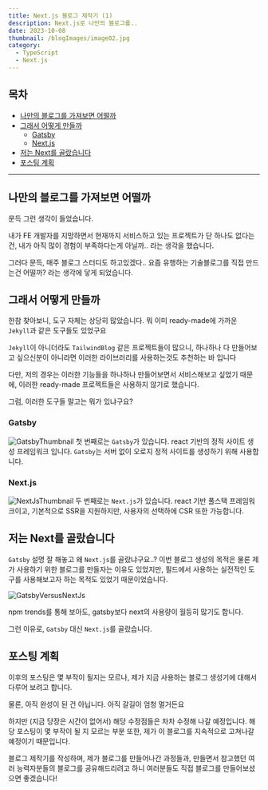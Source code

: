```yaml
---
title: Next.js 블로그 제작기 (1)
description: Next.js로 나만의 블로그를..
date: 2023-10-08
thumbnail: /blogImages/image02.jpg
category:
  - TypeScript
  - Next.js
---
```


## 목차

- [나만의 블로그를 가져보면 어떨까](#나만의-블로그를-가져보면-어떨까)
- [그래서 어떻게 만들까](#그래서-어떻게-만들까)
  - [Gatsby](#gatsby)
  - [Next.js](#nextjs)
- [저는 Next를 골랐습니다](#저는-next를-골랐습니다)
- [포스팅 계획](#포스팅-계획)

---

## **나만의 블로그를 가져보면 어떨까**

문득 그런 생각이 들었습니다.

내가 FE 개발자를 지망하면서 현재까지 서비스하고 있는 프로젝트가 단 하나도 없다는건,
내가 아직 많이 경험이 부족하다는게 아닐까.. 라는 생각을 했습니다.

그러다 문득, 매주 블로그 스터디도 하고있겠다.. 요즘 유행하는 기술블로그를 직접 만드는건 어떨까? 라는 생각에 닿게 되었습니다.

## **그래서 어떻게 만들까**

한참 찾아보니, 도구 자체는 상당히 많았습니다.
뭐 이미 ready-made에 가까운 `Jekyll`과 같은 도구들도 있었구요

`Jekyll`이 아니더라도 `TailwindBlog` 같은 프로젝트들이 많으니, 하나하나 다 만들어보고 싶으신분이 아니라면 이러한 라이브러리를 사용하는것도 추천하는 바 입니다

다만, 저의 경우는 이러한 기능들을 하나하나 만들어보면서 서비스해보고 싶었기 때문에, 이러한 ready-made 프로젝트들은 사용하지 않기로 했습니다.

그럼, 이러한 도구들 말고는 뭐가 있냐구요?

### **Gatsby**

![GatsbyThumbnail](</blogImages/image_10_08_(1).png>)
첫 번째로는 `Gatsby`가 있습니다. react 기반의 정적 사이트 생성 프레임워크 입니다.
`Gatsby`는 서버 없이 오로지 정적 사이트를 생성하기 위해 사용합니다.

### **Next.js**

![NextJsThumbnail](</blogImages/image_10_08_(2).png>)
두 번째로는 `Next.js`가 있습니다. react 기반 풀스택 프레임워크이고, 기본적으로 SSR을 지원하지만,
사용자의 선택하에 CSR 또한 가능합니다.

## **저는 Next를 골랐습니다**

`Gatsby` 설명 잘 해놓고 왜 `Next.js`를 골랐냐구요..?
이번 블로그 생성의 목적은 물론 제가 사용하기 위한 블로그를 만들자는 이유도 있었지만,
필드에서 사용하는 실전적인 도구를 사용해보고자 하는 목적도 있었기 때문이었습니다.

![GatsbyVersusNextJs](</blogImages/image_10_08_(3).png>)

npm trends를 통해 보아도, gatsby보다 next의 사용량이 월등히 많기도 합니다.

그런 이유로, `Gatsby` 대신 `Next.js`를 골랐습니다.

## **포스팅 계획**

이후의 포스팅은 몇 부작이 될지는 모르나, 제가 지금 사용하는 블로그 생성기에 대해서 다루어 보려고 합니다.

물론, 아직 완성이 된 건 아닙니다. 아직 갈길이 엄청 멀거든요

하지만 (지금 당장은 시간이 없어서) 해당 수정점들은 차차 수정해 나갈 예정입니다.
해당 포스팅이 몇 부작이 될 지 모르는 부분 또한, 제가 이 블로그를 지속적으로 고쳐나갈 예정이기 때문입니다.

블로그 제작기를 작성하며, 제가 블로그를 만들어나간 과정들과, 만들면서 참고했던 여러 능력자분들의 블로그를 공유해드리려고 하니 여러분들도 직접 블로그를 만들어보셨으면 좋겠습니다!

